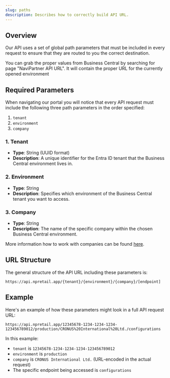 ---
slug: paths
description: Describes how to correctly build API URL.
---

## Overview
Our API uses a set of global path parameters that must be included in every request to ensure that they are routed to you the correct destination. 

<Note>You can grab the proper values from Business Central by searching for page "NaviPartner API URL". It will contain the proper URL for the currently opened environment</Note>

## Required Parameters

When navigating our portal you will notice that every API request must include the following three path parameters in the order specified:
1. `tenant`
2. `environment`
3. `company`

### 1. Tenant
- **Type**: String (UUID format)
- **Description**: A unique identifier for the Entra ID tenant that the Business Central environment lives in.

### 2. Environment

- **Type**: String
- **Description**: Specifies which environment of the Business Central tenant you want to access.

### 3. Company

- **Type**: String
- **Description**: The name of the specific company within the chosen Business Central environment.

<Note>More information how to work with companies can be found [here](/systemservices/companies).</Note>

## URL Structure

The general structure of the API URL including these parameters is:

```
https://api.npretail.app/{tenant}/{environment}/{company}/[endpoint]
```

## Example

Here's an example of how these parameters might look in a full API request URL:

```
https://api.npretail.app/12345678-1234-1234-1234-123456789012/production/CRONUS%20International%20Ltd./configurations
```

In this example:
- `tenant` is `12345678-1234-1234-1234-123456789012`
- `environment` is `production`
- `company` is `CRONUS International Ltd.` (URL-encoded in the actual request)
- The specific endpoint being accessed is `configurations`